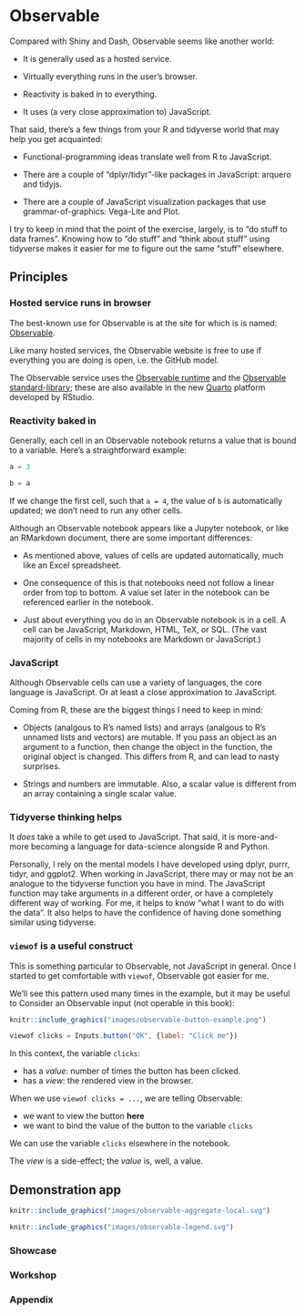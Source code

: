 # Observable

Compared with Shiny and Dash, Observable seems like another world:

 - It is generally used as a hosted service.
 
 - Virtually everything runs in the user's browser.
 
 - Reactivity is baked in to everything.
 
 - It uses (a very close approximation to) JavaScript.
 
That said, there's a few things from your R and tidyverse world that may help you get acquainted:

 - Functional-programming ideas translate well from R to JavaScript.
 
 - There are a couple of "dplyr/tidyr"-like packages in JavaScript: arquero and tidyjs.
 
 - There are a couple of JavaScript visualization packages that use grammar-of-graphics: Vega-Lite and Plot.
 
I try to keep in mind that the point of the exercise, largely, is to "do stuff to data frames".
Knowing how to "do stuff" and "think about stuff" using tidyverse makes it easier for me to figure out the same "stuff" elsewhere.

## Principles

### Hosted service runs in browser

The best-known use for Observable is at the site for which is is named: [Observable](https://observablehq.com/).

Like many hosted services, the Observable website is free to use if everything you are doing is open, i.e. the GitHub model.

The Observable service uses the [Observable runtime](https://github.com/observablehq/runtime) and the [Observable standard-library](https://github.com/observablehq/stdlib); these are also available in the new [Quarto](https://quarto.org/) platform developed by RStudio.

### Reactivity baked in

Generally, each cell in an Observable notebook returns a value that is bound to a variable. 
Here's a straightforward example:

```js
a = 3
```

```js
b = a
```

If we change the first cell, such that `a = 4`, the value of `b` is automatically updated; we don't need to run any other cells.

Although an Observable notebook appears like a Jupyter notebook, or like an RMarkdown document, there are some important differences:

- As mentioned above, values of cells are updated automatically, much like an Excel spreadsheet.

- One consequence of this is that notebooks need not follow a linear order from top to bottom. 
  A value set later in the notebook can be referenced earlier in the notebook.
  
- Just about everything you do in an Observable notebook is in a cell. 
  A cell can be JavaScript, Markdown, HTML, TeX, or SQL. 
  (The vast majority of cells in my notebooks are Markdown or JavaScript.)

### JavaScript

Although Observable cells can use a variety of languages, the core language is JavaScript.
Or at least a close approximation to JavaScript.

Coming from R, these are the biggest things I need to keep in mind:

- Objects (analgous to R's named lists) and arrays (analgous to R's unnamed lists and vectors) are mutable.
  If you pass an object as an argument to a function, then change the object in the function, the original object is changed.
  This differs from R, and can lead to nasty surprises.

- Strings and numbers are immutable. 
  Also, a scalar value is different from an array containing a single scalar value.

### Tidyverse thinking helps

It *does* take a while to get used to JavaScript.
That said, it is more-and-more becoming a language for data-science alongside R and Python.

Personally, I rely on the mental models I have developed using dplyr, purrr, tidyr, and ggplot2.
When working in JavaScript, there may or may not be an analogue to the tidyverse function you have in mind.
The JavaScript function may take arguments in a different order, or have a completely different way of working.
For me, it helps to know "what I want to do with the data".
It also helps to have the confidence of having done something similar using tidyverse.

### `viewof` is a useful construct

This is something particular to Observable, not JavaScript in general.
Once I started to get comfortable with `viewof`, Observable got easier for me.

We'll see this pattern used many times in the example, but it may be useful to 
Consider an Observable input (not operable in this book):

```r
knitr::include_graphics("images/observable-button-example.png")
```

```js
viewof clicks = Inputs.button("OK", {label: "Click me"})
```

In this context, the variable `clicks`:

- has a *value*: number of times the button has been clicked.
- has a *view*: the rendered view in the browser.

When we use `viewof clicks = ...`, we are telling Observable:

- we want to view the button **here**
- we want to bind the value of the button to the variable `clicks`

We can use the variable `clicks` elsewhere in the notebook.

The *view* is a side-effect; the *value* is, well, a value.

## Demonstration app

```r
knitr::include_graphics("images/observable-aggregate-local.svg")
```

```r
knitr::include_graphics("images/observable-legend.svg")
```

### Showcase

### Workshop

### Appendix
